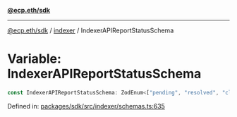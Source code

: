 [**@ecp.eth/sdk**](../../index.mdx)

***

[@ecp.eth/sdk](/sdk-reference/index.mdx) / [indexer](/sdk-reference/indexer/index.mdx) / IndexerAPIReportStatusSchema

# Variable: IndexerAPIReportStatusSchema

```ts
const IndexerAPIReportStatusSchema: ZodEnum<["pending", "resolved", "closed"]>;
```

Defined in: [packages/sdk/src/indexer/schemas.ts:635](https://github.com/ecp-eth/comments-monorepo/blob/main/packages/sdk/src/indexer/schemas.ts#L635)
